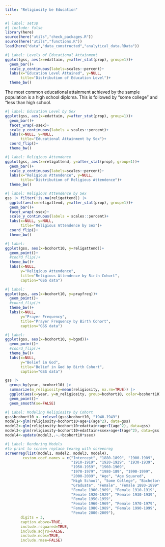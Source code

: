 ```yaml
---
title: "Religiosity be Education"
---
```


```r
#| label: setup
#| include: false
library(here)
source(here("utils","check_packages.R"))
source(here("utils","functions.R"))
load(here("data","data_constructed","analytical_data.RData"))
```



```r
#| Label: Levels of Educational Attainment
ggplot(gss, aes(x=edattain, y=after_stat(prop), group=1))+
  geom_bar()+
  scale_y_continuous(labels=scales::percent)+
  labs(x="Education Level Attained", y=NULL, 
       title="Distribution of Education Level")+
  theme_bw()
```
 The most common educational attainment achieved by the sample population is a high school diploma. This is followed by "some college" and "less than high school. 


```r
#| label: Education Level by Sex
ggplot(gss, aes(x=edattain, y=after_stat(prop), group=1))+
  geom_bar()+
  facet_wrap(~ssex)+
  scale_y_continuous(labels = scales::percent)+
  labs(x=NULL, y=NULL, 
       title="Educational Attainment by Sex")+
  coord_flip()+
  theme_bw()
```



```r
#| label: Religious Attendence 
ggplot(gss, aes(x=religattend, y=after_stat(prop), group=1))+
  geom_bar()+
  scale_y_continuous(labels=scales::percent)+
  labs(x="Religious Attendence", y=NULL, 
       title="Distribution of Religious Attendence")+
  theme_bw()
```

```r
#| label: Religious Attendence by Sex
gss |> filter(!is.na(religattend)) |>
  ggplot(aes(x=religattend, y=after_stat(prop), group=1))+
  geom_bar()+
  facet_wrap(~ssex)+
  scale_y_continuous(labels = scales::percent)+
  labs(x=NULL, y=NULL, 
       title="Religious Attendence by Sex")+
  coord_flip()+
  theme_bw()
```



```r
#| Label: 
ggplot(gss, aes(x=bcohort10, y=religattend))+
  geom_point()+
  #coord_flip()+
  theme_bw()+
  labs(x=NULL,
       y="Religious Attendence",
       title="Religious Attendence by Birth Cohort",
       caption="GSS data")
```




```r
#| Label: 
ggplot(gss, aes(x=bcohort10, y=prayfreq))+
  geom_point()+
  #coord_flip()+
  theme_bw()+
  labs(x=NULL,
       y="Prayer Frequency",
       title="Prayer Frequency by Birth Cohort",
       caption="GSS data")
```

```r
#| Label: 
ggplot(gss, aes(x=bcohort10, y=bgod))+
  geom_point()+
  #coord_flip()+
  theme_bw()+
  labs(x=NULL,
       y="Belief in God",
       title="Belief in God by Birth Cohort",
       caption="GSS data")
```

```r
gss |>
  group_by(year, bcohort10) |>
  summarize(m_religiosity=mean(religiosity, na.rm=TRUE)) |>
  ggplot(aes(x=year, y=m_religiosity, group=bcohort10, color=bcohort10))+
  geom_point()+
  geom_smooth(se=FALSE)
```


```r
#| Label: Modeling Religiosity by Cohort
gss$bcohort10 <- relevel(gss$bcohort10, "1940-1949")
model1<-glm(religiosity~bcohort10+age+I(age^2), data=gss)
model2<-glm(religiosity~bcohort10+edattain+age+I(age^2), data=gss)
model3<-glm(religiosity~bcohort10+edattain+ssex+age+I(age^2), data=gss)
model4<-update(model3,.~.+bcohort10*ssex)
```

```r
#| Label: Rendering Models
#to print to screen replace texreg with screenreg
screenreg(list(model1, model2, model3, model4),
        custom.coef.names = c("Intercept", "1880-1899", "1900-1909",
                              "1910-1919", "1920-1929", "1930-1939",
                              "1950-1959", "1960-1969",
                              "1970-1979", "1980-189", "1990-1999",
                              "2000-2009", "Age", "Age Squared",
                              "High School", "Some College", "Bachelors",
                              "Graduate", "Female", "Female 1880-1899",
                              "Female 1900-1909", "Female 1910-1919",
                              "Female 1920-1929", "Female 1930-1939",
                              "Female 1950-1959",
                              "Female 1960-1969", "Female 1970-1979",
                              "Female 1980-1989", "Female 1990-1999",
                              "Female 2000-2009"),
       digits = 3,
       caption.above=TRUE, 
       include.rsquared=TRUE,
       include.adjrs=FALSE,
       include.nobs=TRUE,
       include.rmse=FALSE)
```


